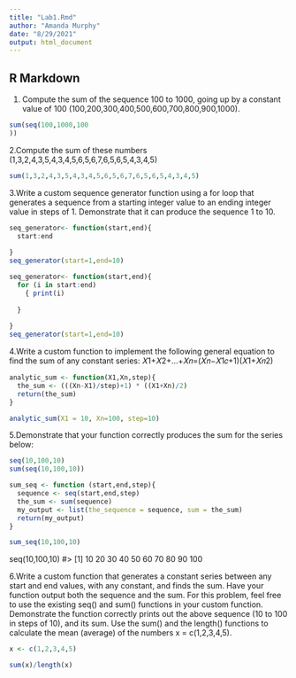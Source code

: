 ```yaml
---
title: "Lab1.Rmd"
author: "Amanda Murphy"
date: "8/29/2021"
output: html_document
---
```


## R Markdown


1. Compute the sum of the sequence 100 to 1000, going up by a constant value of 100 (100,200,300,400,500,600,700,800,900,1000).

```r
sum(seq(100,1000,100
))

```



2.Compute the sum of these numbers (1,3,2,4,3,5,4,3,4,5,6,5,6,7,6,5,6,5,4,3,4,5)

```r
sum(1,3,2,4,3,5,4,3,4,5,6,5,6,7,6,5,6,5,4,3,4,5)

```

3.Write a custom sequence generator function using a for loop that generates a sequence from a starting integer value to an ending integer value in steps of 1. Demonstrate that it can produce the sequence 1 to 10.


```r
seq_generator<- function(start,end){
  start:end
  
}
seq_generator(start=1,end=10)

```

```r
seq_generator<- function(start,end){
  for (i in start:end)
    { print(i)
    
  }
  
}
seq_generator(start=1,end=10)
```




4.Write a custom function to implement the following general equation to find the sum of any constant series:
𝑋1+𝑋2+…+𝑋𝑛=(𝑋𝑛−𝑋1𝑐+1)(𝑋1+𝑋𝑛2)

```r
analytic_sum <- function(X1,Xn,step){
  the_sum <- (((Xn-X1)/step)+1) * ((X1+Xn)/2)
  return(the_sum)
}

analytic_sum(X1 = 10, Xn=100, step=10)
```


5.Demonstrate that your function correctly produces the sum for the series below:

```r
seq(10,100,10)
sum(seq(10,100,10))

sum_seq <- function (start,end,step){
  sequence <- seq(start,end,step)
  the_sum <- sum(sequence)
  my_output <- list(the_sequence = sequence, sum = the_sum)
  return(my_output)
}

sum_seq(10,100,10)
```


seq(10,100,10)
#>  [1]  10  20  30  40  50  60  70  80  90 100

6.Write a custom function that generates a constant series between any start and end values, with any constant, and finds the sum. Have your function output both the sequence and the sum. For this problem, feel free to use the existing seq() and sum() functions in your custom function. Demonstrate the function correctly prints out the above sequence (10 to 100 in steps of 10), and its sum.
Use the sum() and the length() functions to calculate the mean (average) of the numbers x = c(1,2,3,4,5).


```r
x <- c(1,2,3,4,5)

sum(x)/length(x)
```










